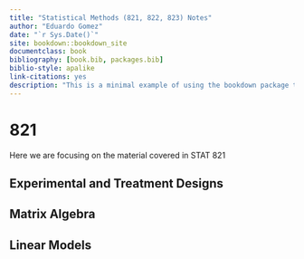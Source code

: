 ```yaml
--- 
title: "Statistical Methods (821, 822, 823) Notes"
author: "Eduardo Gomez"
date: "`r Sys.Date()`"
site: bookdown::bookdown_site
documentclass: book
bibliography: [book.bib, packages.bib]
biblio-style: apalike
link-citations: yes
description: "This is a minimal example of using the bookdown package to write a book. The output format for this example is bookdown::gitbook."
---
```


# 821

Here we are focusing on the material covered in STAT 821

## Experimental and Treatment Designs

## Matrix Algebra

## Linear Models